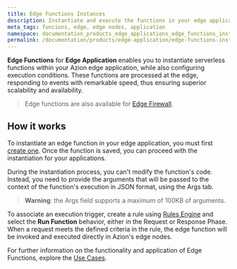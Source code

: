 ```yaml
---
title: Edge Functions Instances
description: Instantiate and execute the functions in your edge application directly at the edge.
meta_tags: funcions, edge, edge nodes, application
namespace: documentation_products_edge_applications_edge_functions_instances
permalink: /documentation/products/edge-application/edge-functions-instances/
---
```


**Edge Functions** for **Edge Application** enables you to instantiate serverless functions within your Azion edge application, while also configuring execution conditions. These functions are processed at the edge, responding to events with remarkable speed, thus ensuring superior scalability and availability.

> Edge functions are also available for [Edge Firewall](/en/documentation/products/edge-firewall/edge-functions-instances/).

## How it works

To instantiate an edge function in your edge application, you must first [create one](/en/documentation/products/edge-application/edge-functions/). Once the function is saved, you can proceed with the instantiation for your applications.

During the instantiation process, you can't modify the function's code. Instead, you need to provide the arguments that will be passed to the context of the function's execution in JSON format, using the Args tab.

> **Warning**: the Args field supports a maximum of 100KB of arguments.

To associate an execution trigger, create a rule using [Rules Engine](/en/documentation/products/edge-application/rules-engine/) and select the **Run Function** behavior, either in the Request or Response Phase. When a request meets the defined criteria in the rule, the edge function will be invoked and executed directly in Azion's edge nodes.

For further information on the functionality and application of Edge Functions, explore the [Use Cases](/en/documentation/use-cases/).
